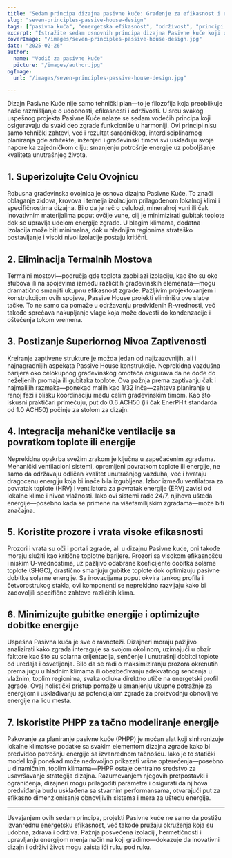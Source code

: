 ```yaml
---
title: "Sedam principa dizajna pasivne kuće: Građenje za efikasnost i udobnost"
slug: "seven-principles-passive-house-design"
tags: ["pasivna kuća", "energetska efikasnost", "održivost", "principi dizajna"]
excerpt: "Istražite sedam osnovnih principa dizajna Pasivne kuće koji osiguravaju superiornu energetsku efikasnost, izvanredan kvalitet unutrašnjeg vazduha i dugotrajnu udobnost u svakoj klimi."
coverImage: "/images/seven-principles-passive-house-design.jpg"
date: "2025-02-26"
author:
  name: "Vodič za pasivne kuće"
  picture: "/images/author.jpg"
ogImage:
  url: "/images/seven-principles-passive-house-design.jpg"

---
```

Dizajn Pasivne Kuće nije samo tehnički plan—to je filozofija koja preoblikuje naše razmišljanje o udobnosti, efikasnosti i održivosti. U srcu svakog uspešnog projekta Pasivne Kuće nalaze se sedam vodećih principa koji osiguravaju da svaki deo zgrade funkcioniše u harmoniji. Ovi principi nisu samo tehnički zahtevi, već i rezultat saradničkog, interdisciplinarnog planiranja gde arhitekte, inženjeri i građevinski timovi svi usklađuju svoje napore ka zajedničkom cilju: smanjenju potrošnje energije uz poboljšanje kvaliteta unutrašnjeg života.

## 1. Superizolujte Celu Ovojnicu

Robusna građevinska ovojnica je osnova dizajna Pasivne Kuće. To znači oblaganje zidova, krovova i temelja izolacijom prilagođenom lokalnoj klimi i specifičnostima dizajna. Bilo da je reč o celulozi, mineralnoj vuni ili čak inovativnim materijalima poput ovčije vune, cilj je minimizirati gubitak toplote dok se upravlja udelom energije zgrade. U blagim klimama, dodatna izolacija može biti minimalna, dok u hladnijim regionima strateško postavljanje i visoki nivoi izolacije postaju kritični.
## 2. Eliminacija Termalnih Mostova

Termalni mostovi—područja gde toplota zaobilazi izolaciju, kao što su oko stubova ili na spojevima između različitih građevinskih elemenata—mogu dramatično smanjiti ukupnu efikasnost zgrade. Pažljivim projektovanjem i konstrukcijom ovih spojeva, Passive House projekti eliminišu ove slabe tačke. To ne samo da pomaže u održavanju predviđenih R-vrednosti, već takođe sprečava nakupljanje vlage koja može dovesti do kondenzacije i oštećenja tokom vremena.

## 3. Postizanje Superiornog Nivoa Zaptivenosti

Kreiranje zaptivene strukture je možda jedan od najizazovnijih, ali i najnagradnijih aspekata Passive House konstrukcije. Neprekidna vazdušna barijera oko celokupnog građevinskog omotača osigurava da ne dođe do neželjenih promaja ili gubitaka toplote. Ova pažnja prema zaptivanju čak i najmalijih razmaka—ponekad malih kao 1/32 inča—zahteva planiranje u ranoj fazi i blisku koordinaciju među celim građevinskim timom. Kao što iskusni praktičari primećuju, put do 0.6 ACH50 (ili čak EnerPHit standarda od 1.0 ACH50) počinje za stolom za dizajn.
## 4. Integracija mehaničke ventilacije sa povratkom toplote ili energije

Neprekidna opskrba svežim zrakom je ključna u zapečaćenim zgradama. Mehanički ventilacioni sistemi, opremljeni povratkom toplote ili energije, ne samo da održavaju odličan kvalitet unutrašnjeg vazduha, već i hvataju dragocenu energiju koja bi inače bila izgubljena. Izbor između ventilatora za povratak toplote (HRV) i ventilatora za povratak energije (ERV) zavisi od lokalne klime i nivoa vlažnosti. Iako ovi sistemi rade 24/7, njihova ušteda energije—posebno kada se primene na višefamilijskim zgradama—može biti značajna.

## 5. Koristite prozore i vrata visoke efikasnosti

Prozori i vrata su oči i portali zgrade, ali u dizajnu Pasivne kuće, oni takođe moraju služiti kao kritične toplotne barijere. Prozori sa visokom efikasnošću i niskim U-vrednostima, uz pažljivo odabrane koeficijente dobitka solarne toplote (SHGC), drastično smanjuju gubitke toplote dok optimizuju pasivne dobitke solarne energije. Sa inovacijama poput okvira tankog profila i četvorostrukog stakla, ovi komponenti se neprekidno razvijaju kako bi zadovoljili specifične zahteve različitih klima.
## 6. Minimizujte gubitke energije i optimizujte dobitke energije

Uspešna Pasivna kuća je sve o ravnoteži. Dizajneri moraju pažljivo analizirati kako zgrada interaguje sa svojom okolinom, uzimajući u obzir faktore kao što su solarna orijentacija, senčenje i unutrašnji dobitci toplote od uređaja i osvetljenja. Bilo da se radi o maksimiziranju prozora okrenutih prema jugu u hladnim klimama ili obezbeđivanju adekvatnog senčenja u vlažnim, toplim regionima, svaka odluka direktno utiče na energetski profil zgrade. Ovaj holistički pristup pomaže u smanjenju ukupne potražnje za energijom i usklađivanju sa potencijalom zgrade za proizvodnju obnovljive energije na licu mesta.

## 7. Iskoristite PHPP za tačno modeliranje energije

Pakovanje za planiranje pasivne kuće (PHPP) je moćan alat koji sinhronizuje lokalne klimatske podatke sa svakim elementom dizajna zgrade kako bi predvideo potrošnju energije sa izvanrednom tačnošću. Iako je to statički model koji ponekad može nedovoljno prikazati vršne opterećenja—posebno u dinamičnim, toplim klimama—PHPP ostaje centralno sredstvo za usavršavanje strategija dizajna. Razumevanjem njegovih pretpostavki i ograničenja, dizajneri mogu prilagoditi parametre i osigurati da njihova predviđanja budu usklađena sa stvarnim performansama, otvarajući put za efikasno dimenzionisanje obnovljivih sistema i mera za uštedu energije.

---

Usvajanjem ovih sedam principa, projekti Pasivne kuće ne samo da postižu izvanrednu energetsku efikasnost, već takođe pružaju okruženja koja su udobna, zdrava i održiva. Pažnja posvećena izolaciji, hermetičnosti i upravljanju energijom menja način na koji gradimo—dokazuje da inovativni dizajn i održivi život mogu zaista ići ruku pod ruku.
